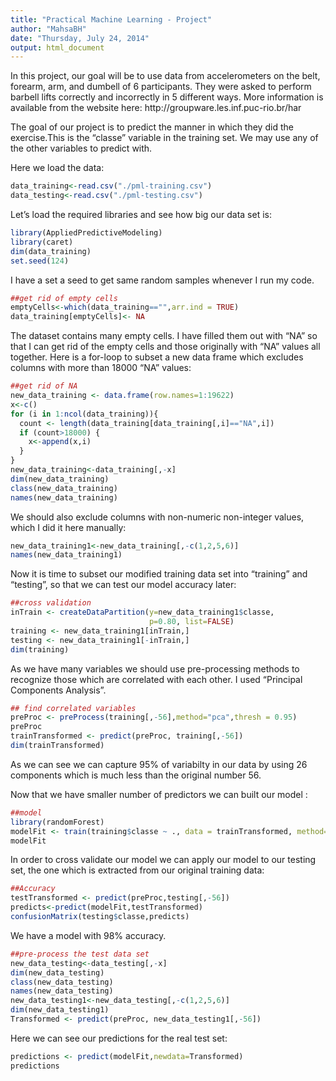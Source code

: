 ```yaml
---
title: "Practical Machine Learning - Project"
author: "MahsaBH"
date: "Thursday, July 24, 2014"
output: html_document
---
```

In this project, our goal will be to use data from accelerometers on the belt, forearm, arm, and dumbell of 6 participants. They were asked to perform barbell lifts correctly and incorrectly in 5 different ways. More information is available from the website here: http://groupware.les.inf.puc-rio.br/har

The goal of our project is to predict the manner in which they did the exercise.This is the "classe" variable in the training set. We may use any of the other variables to predict with.

Here we load the data:

```r
data_training<-read.csv("./pml-training.csv")
data_testing<-read.csv("./pml-testing.csv")
```

Let's load the required libraries and see how big our data set is: 
```r
library(AppliedPredictiveModeling)
library(caret)
dim(data_training)
set.seed(124)
```

I have a set a seed  to get same random samples whenever I run my code. 

```r
##get rid of empty cells 
emptyCells<-which(data_training=="",arr.ind = TRUE)
data_training[emptyCells]<- NA 
```

The dataset contains many empty cells. I have filled them out with "NA" so that I can get rid of the empty cells and those originally with "NA" values all together. 
Here is a for-loop to subset a new data frame which excludes columns with more than 18000 "NA" values:

```r
##get rid of NA
new_data_training <- data.frame(row.names=1:19622)
x<-c()
for (i in 1:ncol(data_training)){
  count <- length(data_training[data_training[,i]=="NA",i])
  if (count>18000) {
    x<-append(x,i)
  }
}
new_data_training<-data_training[,-x]
dim(new_data_training)
class(new_data_training)
names(new_data_training)
```

We should also exclude columns with non-numeric non-integer values, which I did it here manually:

```r
new_data_training1<-new_data_training[,-c(1,2,5,6)]
names(new_data_training1)
```

Now it is time to subset our modified training data set into "training" and "testing", so that we can test our model accuracy later: 

```r
##cross validation
inTrain <- createDataPartition(y=new_data_training1$classe,
                               p=0.80, list=FALSE)
training <- new_data_training1[inTrain,]
testing <- new_data_training1[-inTrain,]
dim(training)

```

As we have many variables we should use pre-processing methods to recognize those which are correlated with each other. I used "Principal Components Analysis".

```r
## find correlated variables 
preProc <- preProcess(training[,-56],method="pca",thresh = 0.95)
preProc
trainTransformed <- predict(preProc, training[,-56])
dim(trainTransformed)
```
As we can see we can capture 95% of variabilty in our data by using 26 components which is much less than the original number 56. 

Now that we have smaller number of predictors we can built our model : 
```r
##model
library(randomForest)
modelFit <- train(training$classe ~ ., data = trainTransformed, method="rf")
modelFit
```

In order to cross validate our model we can apply our model to our testing set, the one which is extracted from our original training data:
```r
##Accuracy 
testTransformed <- predict(preProc,testing[,-56])
predicts<-predict(modelFit,testTransformed)
confusionMatrix(testing$classe,predicts)
```
We have a model with 98% accuracy. 

```r
##pre-process the test data set 
new_data_testing<-data_testing[,-x]
dim(new_data_testing)
class(new_data_testing)
names(new_data_testing)
new_data_testing1<-new_data_testing[,-c(1,2,5,6)]
dim(new_data_testing1)
Transformed <- predict(preProc, new_data_testing1[,-56])

```

Here we can see our predictions for the real test set: 

```r
predictions <- predict(modelFit,newdata=Transformed)
predictions
```


